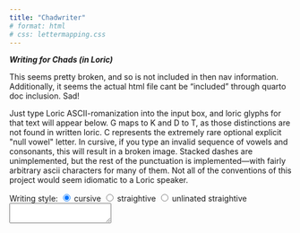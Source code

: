 ```yaml
---
title: "Chadwriter"
# format: html
# css: lettermapping.css
---
```


***Writing for Chads (in Loric)***

This seems pretty broken, and so is not included in then nav information. Additionally, it seems the actual html file cant be "included" through quarto doc inclusion. Sad!

```{=html}
<!DOCTYPE html>
<meta charset="utf-8"> 

<!-- OK, so here's the deal: img with srcs tags have been replaced with classes that display the source image, so that we can be O(n) on letter glyphs instead of letter tokens.-->
<head>
<link rel="stylesheet" href="lettermapping.css">
</head>

<style>
img { content:url('invalid_input_indicator.png'); width: 64px; height: 64px; } /* defaults for all symbols, including an error case graphic*/
</style>

<script>
function is_diacritic(letter){return "_haeiouc".includes(letter.toLowerCase());}
function is_consonant(letter){return "bdfgjklmnpqrstvwxyz".includes(letter.toLowerCase());}
function is_punctuation(letter){return "(). ~\n:-—;\/?@#$*!".includes(letter.toLowerCase());}

function outprint(letter, folder_prefix_override = null){
  letter = letter.toLowerCase();
  //replace punctuation marks that don't play well with microsoft windows, html, css (most of them), bash, command line tools, or linux, which turns out to be all of them except _:
  if(letter=="—"){letter = "-";}
  if(letter=="-"){letter = "dash";}
  if(letter==" "){letter = "space";}
  if(letter=="/"){letter = "silly";}
  if(letter=="\\"){letter = "sarcasm";} // literal \ for the sarcasm sarc.
  if(letter=="?"){letter = "confusion";}
  if(letter=="~"){letter = "pondering";}
  if(letter==":"){letter = "bollocks";}
  if(letter=="*"){letter = "fleuron";}
  if(letter=="@"){letter = "eop";}
  if(letter=="#"){letter = "eot";}
  if(letter=="."){letter = "period";}
  if(letter==";"){letter = "semicolon";}
  if(letter=="("){letter = "left_comma";}
  if(letter==")"){letter = "right_comma";}
  if(letter==";"){letter = "semicolon";}
  if(letter=="!"){letter = "interrobang";}
  if(letter=="$"){letter = "jovaun";}
  //used to be //if(letter=="'"){letter = "dot";}

  //early out for newline
  if(letter=="\n"){outputNode.appendChild(document.createElement("br")); return;}

  //this folder_prefix_override stuff is just for my coding convenience; it's not a very elegant thing.
  old_folder_prefix = folder_prefix;
  if(folder_prefix_override){ folder_prefix = folder_prefix_override; }

  //note that folder_prefix should read our global we set in the main function from the radio boxes, unless overridden
  //not sure how to style this for best look
  var image = document.createElement("img");
  image.title = letter; //good for troubleshooting
  image.className=(folder_prefix + "_" + letter);
  outputNode.appendChild(image);

  folder_prefix = old_folder_prefix; //restore if need be, idempotent if need not.
}

function really_outprint(){ //this is to minimize DOM manipulations, for performance reasons.
  //output.innerHTML = outprinting;
  output.replaceWith(outputNode);
}
function display_loric(string_of_letters){
  //var output = document.getElementById("output"); //doesn't work, so the output box just has to be above the wordbox.

  //make bools for checking which output we should do
  var cursive = document.getElementById("cursive").checked;
  var straightive = document.getElementById("straightive").checked;
  var unlinated_straightive = document.getElementById("unlinated_straightive").checked;

  outputNode = document.createElement("div");
  outputNode.id = "output";

  var lexeme = ""; //clear parser state

  if(cursive){ //if it's cursive, we have to do a bunch of parsing to make sure we have everything right
    folder_prefix = "cursive";
    for (letter of string_of_letters){

      {//romanization distinctions turned into loric symbol equivalences
        if(letter=="g"){letter="k";}
        if(letter=="d"){letter="t";}
      }

      if(is_punctuation(letter)){
        lexeme && outprint(lexeme);
        lexeme = letter;
        outprint(lexeme);
        lexeme="";
        continue;
      }
      if(is_consonant(letter)){
        lexeme && outprint(lexeme);
        lexeme = letter;
        continue;
      }
      lexeme+=letter;
    }
    lexeme && outprint(lexeme);
  } else {
    if(straightive){ folder_prefix = "straightive"; }
    if(unlinated_straightive){ folder_prefix = "unlinated_straightive"; }
    for (letter of string_of_letters){

      {//romanization distinctions turned into loric symbol equivalences
        if(letter=="g"){letter="k";}
        if(letter=="d"){letter="t";}
      }

      outprint(letter);
    }
  }
  really_outprint();
  //"Thank you so much for a-playing my function!" —mario, he of video game fame, if he were this computer program.
}
</script>

<p>Just type Loric ASCII-romanization into the input box, and loric glyphs for that text will appear below. G maps to K and D to T, as those distinctions are not found in written loric. C represents the extremely rare optional explicit "null vowel" letter. In cursive, if you type an invalid sequence of vowels and consonants, this will result in a broken image. Stacked dashes are unimplemented, but the rest of the punctuation is implemented—with fairly arbitrary ascii characters for many of them. Not all of the conventions of this project would seem idiomatic to a Loric speaker. </p>
<!-- If you don't have lettermapping.css in this directory, run <code>./make-css-classes > lettermapping.css</code> in this directory to generate it. -->
<!-- _.png is used for the null consonant, internally.-->
<label>Writing style:
<input type="radio" name="writing_style" id="cursive" value="cursive" checked onchange="display_loric(wordbox.value)">
<label for="cursive">cursive</label>
<input type="radio" name="writing_style" id="straightive" value="straightive" onchange="display_loric(wordbox.value)">
<label for="straightive">straightive </label>
<input type="radio" name="writing_style" id="unlinated_straightive" value="unlinated straightive" onchange="display_loric(wordbox.value)">
<label for="unlinated_straightive">unlinated straightive</label>
</label>

<div id="output"></div>
<textarea id="wordbox" oninput="display_loric(wordbox.value)"></textarea>
```